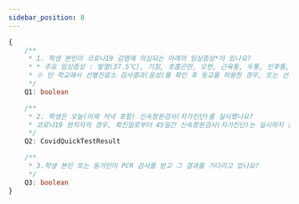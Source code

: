 ```yaml
---
sidebar_position: 8
---
```


```ts
{
    /**
     * 1. 학생 본인이 코로나19 감염에 의심되는 아래의 임상증상*이 있나요?
     * * 주요 임상증상 : 발열(37.5℃), 기침, 호흡곤란, 오한, 근육통, 두통, 인후통, 후각·미각소실
     * ※ 단 학교에서 선별진료소 검사결과(음성)를 확인 후 등교를 허용한 경우, 또는 선천성질환·만성질환(천식 등)으로 인한 증상인 경우 ‘아니오’를 선택하세요
     */
    Q1: boolean

    /**
     * 2. 학생은 오늘(어제 저녁 포함) 신속항원검사(자가진단)를 실시했나요?
     * 코로나19 완치자의 경우, 확진일로부터 45일간 신속항원검사(자가진단)는 실시하지 않음(“검사하지 않음”으로 선택)
     */
    Q2: CovidQuickTestResult

    /**
     * 3.학생 본인 또는 동거인이 PCR 검사를 받고 그 결과를 기다리고 있나요?
     */
    Q3: boolean
}
```

